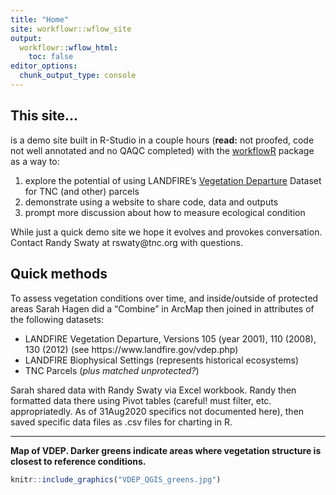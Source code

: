 ```yaml
---
title: "Home"
site: workflowr::wflow_site
output:
  workflowr::wflow_html:
    toc: false
editor_options:
  chunk_output_type: console
---
```


## This site...

is a demo site built in R-Studio in a couple hours (**read:** not proofed, code not well annotated and no QAQC completed) with the [workflowR](https://jdblischak.github.io/workflowr/articles/wflow-01-getting-started.html#overview) package as a way to: 

1. explore the potential of using LANDFIRE's [Vegetation Departure](https://www.landfire.gov/vdep.php) Dataset for TNC (and other) parcels
2. demonstrate using a website to share code, data and outputs
3. prompt more discussion about how to measure ecological condition

While just a quick demo site we hope it evolves and provokes conversation.  Contact Randy Swaty at rswaty@tnc.org with questions.

## Quick methods
To assess vegetation conditions over time, and inside/outside of protected areas Sarah Hagen did a "Combine" in ArcMap then joined in attributes of the following datasets:

* LANDFIRE Vegetation Departure, Versions 105 (year 2001), 110 (2008), 130 (2012) (see https://www.landfire.gov/vdep.php)
* LANDFIRE Biophysical Settings (represents historical ecosystems)
* TNC Parcels (*plus matched unprotected?*)

Sarah shared data with Randy Swaty via Excel workbook.  Randy then formatted data there using Pivot tables (careful! must filter, etc. appropriatedly.  As of 31Aug2020 specifics not documented here), then saved specific data files as .csv files for charting in R.

***

**Map of VDEP.  Darker greens indicate areas where vegetation structure is closest to reference conditions.**
```r
knitr::include_graphics("VDEP_QGIS_greens.jpg")

```

